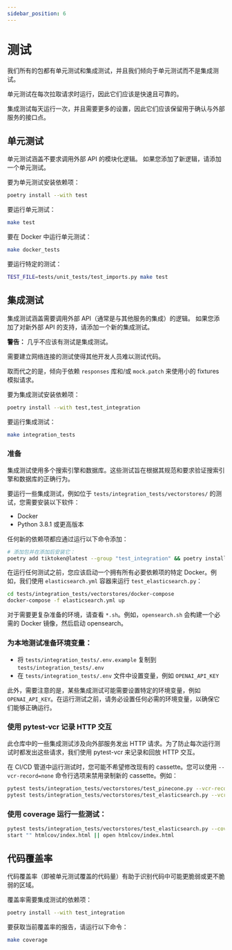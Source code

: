 ```yaml
---
sidebar_position: 6
---
```


# 测试

我们所有的包都有单元测试和集成测试，并且我们倾向于单元测试而不是集成测试。

单元测试在每次拉取请求时运行，因此它们应该是快速且可靠的。

集成测试每天运行一次，并且需要更多的设置，因此它们应该保留用于确认与外部服务的接口点。

## 单元测试

单元测试涵盖不要求调用外部 API 的模块化逻辑。
如果您添加了新逻辑，请添加一个单元测试。

要为单元测试安装依赖项：

```bash
poetry install --with test
```

要运行单元测试：

```bash
make test
```

要在 Docker 中运行单元测试：

```bash
make docker_tests
```

要运行特定的测试：

```bash
TEST_FILE=tests/unit_tests/test_imports.py make test
```

## 集成测试

集成测试涵盖需要调用外部 API（通常是与其他服务的集成）的逻辑。
如果您添加了对新外部 API 的支持，请添加一个新的集成测试。

**警告：** 几乎不应该有测试是集成测试。

  需要建立网络连接的测试使得其他开发人员难以测试代码。

  取而代之的是，倾向于依赖 `responses` 库和/或 `mock.patch` 来使用小的 fixtures 模拟请求。

要为集成测试安装依赖项：

```bash
poetry install --with test,test_integration
```

要运行集成测试：

```bash
make integration_tests
```

### 准备

集成测试使用多个搜索引擎和数据库。这些测试旨在根据其规范和要求验证搜索引擎和数据库的正确行为。

要运行一些集成测试，例如位于 `tests/integration_tests/vectorstores/` 的测试，您需要安装以下软件：

- Docker
- Python 3.8.1 或更高版本

任何新的依赖项都应通过运行以下命令添加：

```bash
# 添加包并在添加后安装它：
poetry add tiktoken@latest --group "test_integration" && poetry install --with test_integration
```

在运行任何测试之前，您应该启动一个拥有所有必要依赖项的特定 Docker。例如，我们使用 `elasticsearch.yml` 容器来运行 `test_elasticsearch.py`：

```bash
cd tests/integration_tests/vectorstores/docker-compose
docker-compose -f elasticsearch.yml up
```

对于需要更复杂准备的环境，请查看 `*.sh`。例如，`opensearch.sh` 会构建一个必需的 Docker 镜像，然后启动 opensearch。


### 为本地测试准备环境变量：

- 将 `tests/integration_tests/.env.example` 复制到 `tests/integration_tests/.env`
- 在 `tests/integration_tests/.env` 文件中设置变量，例如 `OPENAI_API_KEY`

此外，需要注意的是，某些集成测试可能需要设置特定的环境变量，例如 `OPENAI_API_KEY`。在运行测试之前，请务必设置任何必需的环境变量，以确保它们能够正确运行。

### 使用 pytest-vcr 记录 HTTP 交互

此仓库中的一些集成测试涉及向外部服务发出 HTTP 请求。为了防止每次运行测试时都发出这些请求，我们使用 pytest-vcr 来记录和回放 HTTP 交互。

在 CI/CD 管道中运行测试时，您可能不希望修改现有的 cassette。您可以使用 `--vcr-record=none` 命令行选项来禁用录制新的 cassette。例如：

```bash
pytest tests/integration_tests/vectorstores/test_pinecone.py --vcr-record=none
pytest tests/integration_tests/vectorstores/test_elasticsearch.py --vcr-record=none

```

### 使用 coverage 运行一些测试：

```bash
pytest tests/integration_tests/vectorstores/test_elasticsearch.py --cov=langchain --cov-report=html
start "" htmlcov/index.html || open htmlcov/index.html

```

## 代码覆盖率

代码覆盖率（即被单元测试覆盖的代码量）有助于识别代码中可能更脆弱或更不脆弱的区域。

覆盖率需要集成测试的依赖项：

```bash
poetry install --with test_integration
```

要获取当前覆盖率的报告，请运行以下命令：

```bash
make coverage
```